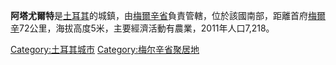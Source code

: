 '''阿塔尤爾特'''是[[土耳其|土耳其]]的城鎮，由[[梅爾辛省|梅爾辛省]]負責管轄，位於該國南部，距離首府[[梅爾辛|梅爾辛]]72公里，海拔高度5米，主要經濟活動有農業，2011年人口7,218。

{{Turkey-geo-stub}}
[[Category:土耳其城市|Category:土耳其城市]]
[[Category:梅尔辛省聚居地|Category:梅尔辛省聚居地]]